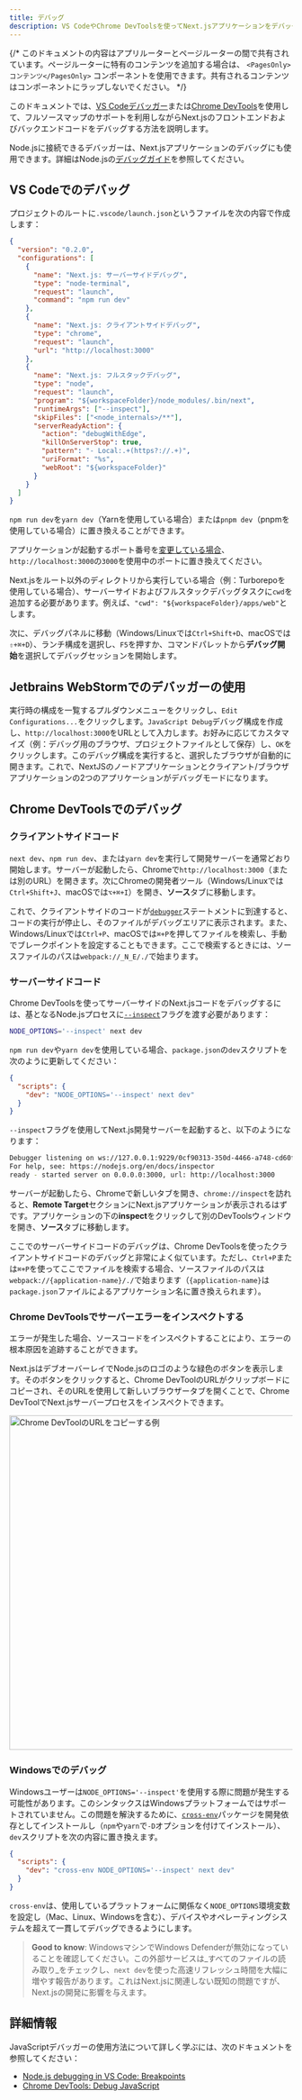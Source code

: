 ```yaml
---
title: デバッグ
description: VS CodeやChrome DevToolsを使ってNext.jsアプリケーションをデバッグする方法を学びます。
---
```


{/* このドキュメントの内容はアプリルーターとページルーターの間で共有されています。ページルーターに特有のコンテンツを追加する場合は、 `<PagesOnly>コンテンツ</PagesOnly>` コンポーネントを使用できます。共有されるコンテンツはコンポーネントにラップしないでください。 */}

このドキュメントでは、[VS Codeデバッガー](https://code.visualstudio.com/docs/editor/debugging)または[Chrome DevTools](https://developers.google.com/web/tools/chrome-devtools)を使用して、フルソースマップのサポートを利用しながらNext.jsのフロントエンドおよびバックエンドコードをデバッグする方法を説明します。

Node.jsに接続できるデバッガーは、Next.jsアプリケーションのデバッグにも使用できます。詳細はNode.jsの[デバッグガイド](https://nodejs.org/en/docs/guides/debugging-getting-started/)を参照してください。

## VS Codeでのデバッグ

プロジェクトのルートに`.vscode/launch.json`というファイルを次の内容で作成します：

```json filename="launch.json"
{
  "version": "0.2.0",
  "configurations": [
    {
      "name": "Next.js: サーバーサイドデバッグ",
      "type": "node-terminal",
      "request": "launch",
      "command": "npm run dev"
    },
    {
      "name": "Next.js: クライアントサイドデバッグ",
      "type": "chrome",
      "request": "launch",
      "url": "http://localhost:3000"
    },
    {
      "name": "Next.js: フルスタックデバッグ",
      "type": "node",
      "request": "launch",
      "program": "${workspaceFolder}/node_modules/.bin/next",
      "runtimeArgs": ["--inspect"],
      "skipFiles": ["<node_internals>/**"],
      "serverReadyAction": {
        "action": "debugWithEdge",
        "killOnServerStop": true,
        "pattern": "- Local:.+(https?://.+)",
        "uriFormat": "%s",
        "webRoot": "${workspaceFolder}"
      }
    }
  ]
}
```

`npm run dev`を`yarn dev`（Yarnを使用している場合）または`pnpm dev`（pnpmを使用している場合）に置き換えることができます。

アプリケーションが起動するポート番号を[変更している場合](/docs/pages/api-reference/cli/next#next-dev-options)、`http://localhost:3000`の`3000`を使用中のポートに置き換えてください。

Next.jsをルート以外のディレクトリから実行している場合（例：Turborepoを使用している場合）、サーバーサイドおよびフルスタックデバッグタスクに`cwd`を追加する必要があります。例えば、`"cwd": "${workspaceFolder}/apps/web"`とします。

次に、デバッグパネルに移動（Windows/Linuxでは`Ctrl+Shift+D`、macOSでは`⇧+⌘+D`）、ランチ構成を選択し、`F5`を押すか、コマンドパレットから**デバッグ開始**を選択してデバッグセッションを開始します。

## Jetbrains WebStormでのデバッガーの使用

実行時の構成を一覧するプルダウンメニューをクリックし、`Edit Configurations...`をクリックします。`JavaScript Debug`デバッグ構成を作成し、`http://localhost:3000`をURLとして入力します。お好みに応じてカスタマイズ（例：デバッグ用のブラウザ、プロジェクトファイルとして保存）し、`OK`をクリックします。このデバッグ構成を実行すると、選択したブラウザが自動的に開きます。これで、NextJSのノードアプリケーションとクライアント/ブラウザアプリケーションの2つのアプリケーションがデバッグモードになります。

## Chrome DevToolsでのデバッグ

### クライアントサイドコード

`next dev`、`npm run dev`、または`yarn dev`を実行して開発サーバーを通常どおり開始します。サーバーが起動したら、Chromeで`http://localhost:3000`（または別のURL）を開きます。次にChromeの開発者ツール（Windows/Linuxでは`Ctrl+Shift+J`、macOSでは`⌥+⌘+I`）を開き、**ソース**タブに移動します。

これで、クライアントサイドのコードが[`debugger`](https://developer.mozilla.org/docs/Web/JavaScript/Reference/Statements/debugger)ステートメントに到達すると、コードの実行が停止し、そのファイルがデバッグエリアに表示されます。また、Windows/Linuxでは`Ctrl+P`、macOSでは`⌘+P`を押してファイルを検索し、手動でブレークポイントを設定することもできます。ここで検索するときには、ソースファイルのパスは`webpack://_N_E/./`で始まります。

### サーバーサイドコード

Chrome DevToolsを使ってサーバーサイドのNext.jsコードをデバッグするには、基となるNode.jsプロセスに[`--inspect`](https://nodejs.org/api/cli.html#cli_inspect_host_port)フラグを渡す必要があります：

```bash filename="Terminal"
NODE_OPTIONS='--inspect' next dev
```

`npm run dev`や`yarn dev`を使用している場合、`package.json`の`dev`スクリプトを次のように更新してください：

```json filename="package.json"
{
  "scripts": {
    "dev": "NODE_OPTIONS='--inspect' next dev"
  }
}
```

`--inspect`フラグを使用してNext.js開発サーバーを起動すると、以下のようになります：

```bash filename="Terminal"
Debugger listening on ws://127.0.0.1:9229/0cf90313-350d-4466-a748-cd60f4e47c95
For help, see: https://nodejs.org/en/docs/inspector
ready - started server on 0.0.0.0:3000, url: http://localhost:3000
```

サーバーが起動したら、Chromeで新しいタブを開き、`chrome://inspect`を訪れると、**Remote Target**セクションにNext.jsアプリケーションが表示されるはずです。アプリケーションの下の**inspect**をクリックして別のDevToolsウィンドウを開き、**ソース**タブに移動します。

ここでのサーバーサイドコードのデバッグは、Chrome DevToolsを使ったクライアントサイドコードのデバッグと非常によく似ています。ただし、`Ctrl+P`または`⌘+P`を使ってここでファイルを検索する場合、ソースファイルのパスは`webpack://{application-name}/./`で始まります（`{application-name}`は`package.json`ファイルによるアプリケーション名に置き換えられます）。

### Chrome DevToolsでサーバーエラーをインスペクトする

エラーが発生した場合、ソースコードをインスペクトすることにより、エラーの根本原因を追跡することができます。

Next.jsはデブオーバーレイでNode.jsのロゴのような緑色のボタンを表示します。そのボタンをクリックすると、Chrome DevToolのURLがクリップボードにコピーされ、そのURLを使用して新しいブラウザータブを開くことで、Chrome DevToolでNext.jsサーバープロセスをインスペクトできます。

<Image
  alt="Chrome DevToolのURLをコピーする例"
  srcLight="/docs/dark/copy-devtool-url-example.png"
  srcDark="/docs/dark/copy-devtool-url-example.png"
  width="1600"
  height="594"
/>

### Windowsでのデバッグ

Windowsユーザーは`NODE_OPTIONS='--inspect'`を使用する際に問題が発生する可能性があります。このシンタックスはWindowsプラットフォームではサポートされていません。この問題を解決するために、[`cross-env`](https://www.npmjs.com/package/cross-env)パッケージを開発依存としてインストールし（`npm`や`yarn`で`-D`オプションを付けてインストール）、`dev`スクリプトを次の内容に置き換えます。

```json filename="package.json"
{
  "scripts": {
    "dev": "cross-env NODE_OPTIONS='--inspect' next dev"
  }
}
```

`cross-env`は、使用しているプラットフォームに関係なく`NODE_OPTIONS`環境変数を設定し（Mac、Linux、Windowsを含む）、デバイスやオペレーティングシステムを超えて一貫してデバッグできるようにします。

> **Good to know**: WindowsマシンでWindows Defenderが無効になっていることを確認してください。この外部サービスは_すべてのファイルの読み取り_をチェックし、`next dev`を使った高速リフレッシュ時間を大幅に増やす報告があります。これはNext.jsに関連しない既知の問題ですが、Next.jsの開発に影響を与えます。

## 詳細情報

JavaScriptデバッガーの使用方法について詳しく学ぶには、次のドキュメントを参照してください：

- [Node.js debugging in VS Code: Breakpoints](https://code.visualstudio.com/docs/nodejs/nodejs-debugging#_breakpoints)
- [Chrome DevTools: Debug JavaScript](https://developers.google.com/web/tools/chrome-devtools/javascript)